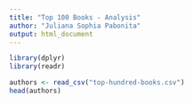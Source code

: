 ```yaml
---
title: "Top 100 Books - Analysis"
author: "Juliana Sophia Pabonita"
output: html_document
---
```


```r
library(dplyr)
library(readr)
```
```r
authors <- read_csv("top-hundred-books.csv")
head(authors)
```
